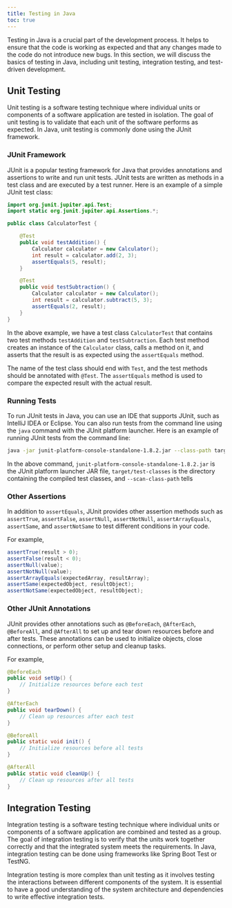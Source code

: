 ```yaml
---
title: Testing in Java
toc: true
---
```


Testing in Java is a crucial part of the development process. It helps to ensure that the code is working as expected and that any changes made to the code do not introduce new bugs. In this section, we will discuss the basics of testing in Java, including unit testing, integration testing, and test-driven development.

## Unit Testing

Unit testing is a software testing technique where individual units or components of a software application are tested in isolation. The goal of unit testing is to validate that each unit of the software performs as expected. In Java, unit testing is commonly done using the JUnit framework.

### JUnit Framework

JUnit is a popular testing framework for Java that provides annotations and assertions to write and run unit tests. JUnit tests are written as methods in a test class and are executed by a test runner. Here is an example of a simple JUnit test class:

```java
import org.junit.jupiter.api.Test;
import static org.junit.jupiter.api.Assertions.*;

public class CalculatorTest {

    @Test
    public void testAddition() {
        Calculator calculator = new Calculator();
        int result = calculator.add(2, 3);
        assertEquals(5, result);
    }

    @Test
    public void testSubtraction() {
        Calculator calculator = new Calculator();
        int result = calculator.subtract(5, 3);
        assertEquals(2, result);
    }
}
```

In the above example, we have a test class `CalculatorTest` that contains two test methods `testAddition` and `testSubtraction`. Each test method creates an instance of the `Calculator` class, calls a method on it, and asserts that the result is as expected using the `assertEquals` method.

The name of the test class should end with `Test`, and the test methods should be annotated with `@Test`. The `assertEquals` method is used to compare the expected result with the actual result.

### Running Tests

To run JUnit tests in Java, you can use an IDE that supports JUnit, such as IntelliJ IDEA or Eclipse. You can also run tests from the command line using the `java` command with the JUnit platform launcher. Here is an example of running JUnit tests from the command line:

```bash
java -jar junit-platform-console-standalone-1.8.2.jar --class-path target/test-classes --scan-class-path
```

In the above command, `junit-platform-console-standalone-1.8.2.jar` is the JUnit platform launcher JAR file, `target/test-classes` is the directory containing the compiled test classes, and `--scan-class-path` tells

### Other Assertions

In addition to `assertEquals`, JUnit provides other assertion methods such as `assertTrue`, `assertFalse`, `assertNull`, `assertNotNull`, `assertArrayEquals`, `assertSame`, and `assertNotSame` to test different conditions in your code.

For example, 

```java
assertTrue(result > 0);
assertFalse(result < 0);
assertNull(value);
assertNotNull(value);
assertArrayEquals(expectedArray, resultArray);
assertSame(expectedObject, resultObject);
assertNotSame(expectedObject, resultObject);
```

### Other JUnit Annotations

JUnit provides other annotations such as `@BeforeEach`, `@AfterEach`, `@BeforeAll`, and `@AfterAll` to set up and tear down resources before and after tests. These annotations can be used to initialize objects, close connections, or perform other setup and cleanup tasks.

For example,

```java
@BeforeEach
public void setUp() {
    // Initialize resources before each test
}

@AfterEach
public void tearDown() {
    // Clean up resources after each test
}

@BeforeAll
public static void init() {
    // Initialize resources before all tests
}

@AfterAll
public static void cleanUp() {
    // Clean up resources after all tests
}

```


## Integration Testing

Integration testing is a software testing technique where individual units or components of a software application are combined and tested as a group. The goal of integration testing is to verify that the units work together correctly and that the integrated system meets the requirements. In Java, integration testing can be done using frameworks like Spring Boot Test or TestNG. 

Integration testing is more complex than unit testing as it involves testing the interactions between different components of the system. It is essential to have a good understanding of the system architecture and dependencies to write effective integration tests.